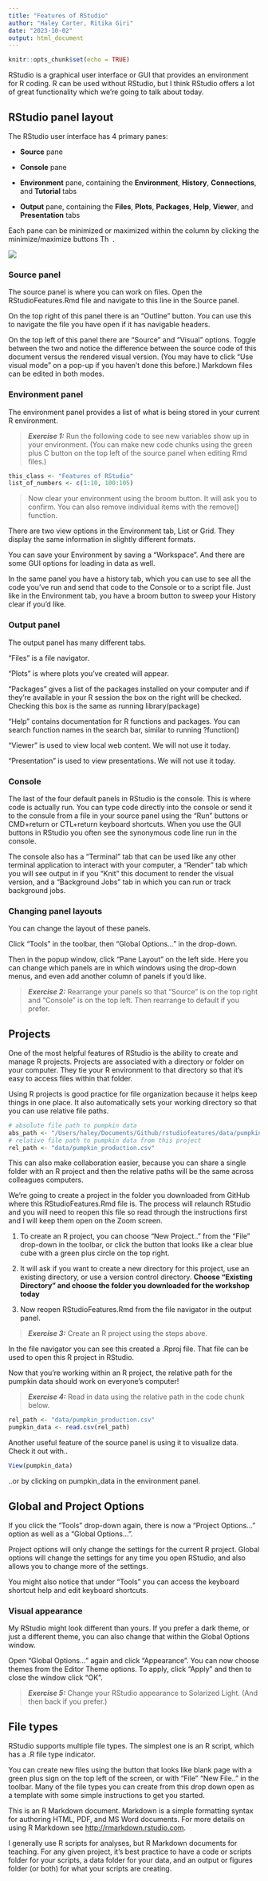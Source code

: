 ```yaml
---
title: "Features of RStudio"
author: "Haley Carter, Ritika Giri"
date: "2023-10-02"
output: html_document
---
```


```r
knitr::opts_chunk$set(echo = TRUE)
```

RStudio is a graphical user interface or GUI that provides an environment for R coding. R can be used without RStudio, but I think RStudio offers a lot of great functionality which we're going to talk about today.

## RStudio panel layout

The RStudio user interface has 4 primary panes:

-   **Source** pane

-   **Console** pane

-   **Environment** pane, containing the **Environment**, **History**, **Connections**, and **Tutorial** tabs

-   **Output** pane, containing the **Files**, **Plots**, **Packages**, **Help**, **Viewer**, and **Presentation** tabs

Each pane can be minimized or maximized within the column by clicking the minimize/maximize buttons ![The min-max button which shows a collapsed or expanded Window.](https://docs.posit.co/ide/user/ide/guide/ui/images/min-max.png){alt="The min-max button which shows a collapsed or expanded Window." width="25" height="14"}.

![](images/rstudio-panes-labeled.jpeg)

### Source panel

The source panel is where you can work on files. Open the RStudioFeatures.Rmd file and navigate to this line in the Source panel.

On the top right of this panel there is an "Outline" button. You can use this to navigate the file you have open if it has navigable headers.

On the top left of this panel there are "Source" and "Visual" options. Toggle between the two and notice the difference between the source code of this document versus the rendered visual version. (You may have to click "Use visual mode" on a pop-up if you haven't done this before.) Markdown files can be edited in both modes.

### Environment panel

The environment panel provides a list of what is being stored in your current R environment.

> **_Exercise 1:_** Run the following code to see new variables show up in your environment. (You can make new code chunks using the green plus C button on the top left of the source panel when editing Rmd files.)

```r
this_class <- "Features of RStudio"
list_of_numbers <- c(1:10, 100:105)
```

> Now clear your environment using the broom button. It will ask you to confirm. You can also remove individual items with the remove() function.

There are two view options in the Environment tab, List or Grid. They display the same information in slightly different formats.

You can save your Environment by saving a "Workspace". And there are some GUI options for loading in data as well.

In the same panel you have a history tab, which you can use to see all the code you've run and send that code to the Console or to a script file. Just like in the Environment tab, you have a broom button to sweep your History clear if you'd like.

### Output panel

The output panel has many different tabs.

"Files" is a file navigator.

"Plots" is where plots you've created will appear.

"Packages" gives a list of the packages installed on your computer and if they're available in your R session the box on the right will be checked. Checking this box is the same as running library(package)

"Help" contains documentation for R functions and packages. You can search function names in the search bar, similar to running ?function()

"Viewer" is used to view local web content. We will not use it today.

"Presentation" is used to view presentations. We will not use it today.

### Console

The last of the four default panels in RStudio is the console. This is where code is actually run. You can type code directly into the console or send it to the consule from a file in your source panel using the "Run" buttons or CMD+return or CTL+return keyboard shortcuts. When you use the GUI buttons in RStudio you often see the synonymous code line run in the console.

The console also has a "Terminal" tab that can be used like any other terminal application to interact with your computer, a "Render" tab which you will see output in if you "Knit" this document to render the visual version, and a "Background Jobs" tab in which you can run or track background jobs.

### Changing panel layouts

You can change the layout of these panels.

Click "Tools" in the toolbar, then "Global Options..." in the drop-down.

Then in the popup window, click "Pane Layout" on the left side. Here you can change which panels are in which windows using the drop-down menus, and even add another column of panels if you'd like.

> **_Exercise 2:_** Rearrange your panels so that "Source" is on the top right and "Console" is on the top left. Then rearrange to default if you prefer. 

## Projects

One of the most helpful features of RStudio is the ability to create and manage R projects. Projects are associated with a directory or folder on your computer. They tie your R environment to that directory so that it's easy to access files within that folder.

Using R projects is good practice for file organization because it helps keep things in one place. It also automatically sets your working directory so that you can use relative file paths.

```r
# absolute file path to pumpkin data
abs_path <- "/Users/haley/Documents/Github/rstudiofeatures/data/pumpkin_production.csv"
# relative file path to pumpkin data from this project
rel_path <- "data/pumpkin_production.csv"
```

This can also make collaboration easier, because you can share a single folder with an R project and then the relative paths will be the same across colleagues computers.

We're going to create a project in the folder you downloaded from GitHub where this RStudioFeatures.Rmd file is. The process will relaunch RStudio and you will need to reopen this file so read through the instructions first and I will keep them open on the Zoom screen.

1.  To create an R project, you can choose "New Project.." from the "File" drop-down in the toolbar, or click the button that looks like a clear blue cube with a green plus circle on the top right.

2.  It will ask if you want to create a new directory for this project, use an existing directory, or use a version control directory. **Choose "Existing Directory" and choose the folder you downloaded for the workshop today**

3.  Now reopen RStudioFeatures.Rmd from the file navigator in the output panel.

> **_Exercise 3:_** Create an R project using the steps above.

In the file navigator you can see this created a .Rproj file. That file can be used to open this R project in RStudio.

Now that you're working within an R project, the relative path for the pumpkin data should work on everyone's computer!

> **_Exercise 4:_** Read in data using the relative path in the code chunk below.

```r
rel_path <- "data/pumpkin_production.csv"
pumpkin_data <- read.csv(rel_path)
```

Another useful feature of the source panel is using it to visualize data. Check it out with..

```r
View(pumpkin_data)
```

..or by clicking on pumpkin_data in the environment panel.

## Global and Project Options

If you click the "Tools" drop-down again, there is now a "Project Options..." option as well as a "Global Options...".

Project options will only change the settings for the current R project. Global options will change the settings for any time you open RStudio, and also allows you to change more of the settings.

You might also notice that under "Tools" you can access the keyboard shortcut help and edit keyboard shortcuts.

### Visual appearance

My RStudio might look different than yours. If you prefer a dark theme, or just a different theme, you can also change that within the Global Options window.

Open "Global Options..." again and click "Appearance". You can now choose themes from the Editor Theme options. To apply, click "Apply" and then to close the window click "OK".

> **_Exercise 5:_** Change your RStudio appearance to Solarized Light. (And then back if you prefer.)

## File types

RStudio supports multiple file types. The simplest one is an R script, which has a .R file type indicator.

You can create new files using the button that looks like blank page with a green plus sign on the top left of the screen, or with "File" "New File.." in the toolbar. Many of the file types you can create from this drop down open as a template with some simple instructions to get you started.

This is an R Markdown document. Markdown is a simple formatting syntax for authoring HTML, PDF, and MS Word documents. For more details on using R Markdown see <http://rmarkdown.rstudio.com>.

I generally use R scripts for analyses, but R Markdown documents for teaching. For any given project, it's best practice to have a code or scripts folder for your scripts, a data folder for your data, and an output or figures folder (or both) for what your scripts are creating. 

